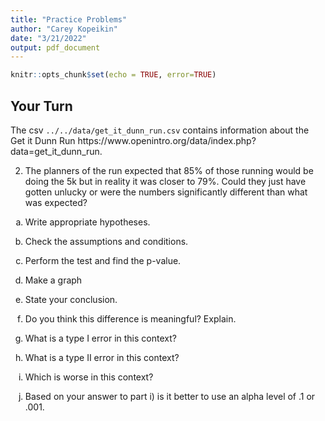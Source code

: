 ```yaml
---
title: "Practice Problems"
author: "Carey Kopeikin"
date: "3/21/2022"
output: pdf_document
---
```


```r
knitr::opts_chunk$set(echo = TRUE, error=TRUE)
```



## Your Turn

The csv ```../../data/get_it_dunn_run.csv``` contains information about the Get it Dunn Run https://www.openintro.org/data/index.php?data=get_it_dunn_run. 


2. The planners of the run expected that 85% of those running would be doing the 5k but in reality it was closer to 79%. Could they just have gotten unlucky or were the numbers significantly different than what was expected?


a) Write appropriate hypotheses.

b) Check the assumptions and conditions.

c) Perform the test and find the p-value.

d) Make a graph

e) State your conclusion.

f) Do you think this difference is meaningful? Explain.

g) What is a type I error in this context?

h) What is a type II error in this context?

i) Which is worse in this context?

j) Based on your answer to part i) is it better to use an alpha level of .1 or .001.




